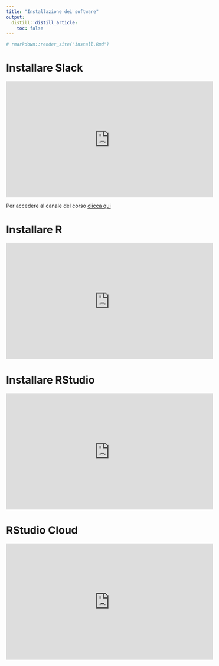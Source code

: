 ```yaml
---
title: "Installazione dei software"
output: 
  distill::distill_article:
    toc: false
---
```


```r
# rmarkdown::render_site("install.Rmd")
```

# Installare Slack

<iframe width="560" height="315" src="https://www.youtube.com/embed/Y20P3u3c_1c" title="YouTube video player" frameborder="0" allow="accelerometer; autoplay; clipboard-write; encrypted-media; gyroscope; picture-in-picture" allowfullscreen></iframe>

Per accedere al canale del corso [clicca qui](https://join.slack.com/t/2021-cnr-r-base/shared_invite/zt-t6smt82o-xRjl8EHmM5VrQStsRKyaIg)

# Installare R

<iframe width="560" height="315" src="https://www.youtube.com/embed/Y20P3u3c_1c" title="YouTube video player" frameborder="0" allow="accelerometer; autoplay; clipboard-write; encrypted-media; gyroscope; picture-in-picture" allowfullscreen></iframe>

# Installare RStudio

<iframe width="560" height="315" src="https://www.youtube.com/embed/Y20P3u3c_1c" title="YouTube video player" frameborder="0" allow="accelerometer; autoplay; clipboard-write; encrypted-media; gyroscope; picture-in-picture" allowfullscreen></iframe>

# RStudio Cloud

<iframe width="560" height="315" src="https://www.youtube.com/embed/Y20P3u3c_1c" title="YouTube video player" frameborder="0" allow="accelerometer; autoplay; clipboard-write; encrypted-media; gyroscope; picture-in-picture" allowfullscreen></iframe>



